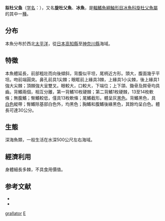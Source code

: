 {{Speciesbox
| taxon = Ereunias grallator
| image = Ereunias grallator.jpg
| binomial_authority = (Jordan et Snyder, 1901)<ref name='id8597'>{{cite web| url =http://www.bioinfo.cn/db05/BjdwSpecies.php?action=view&id=8597| title =拟杜父鱼| work =《中国动物物种编目数据库》| publisher =中国科学院微生物研究所| author =中国科学院动物研究所| accessdate =2009-04-16| deadurl =yes| archiveurl =https://web.archive.org/web/20160305062402/http://www.bioinfo.cn/db05/BjdwSpecies.php?action=view&id=8597| archivedate =2016-03-05}}</ref>
}}

'''拟杜父鱼'''（[[学名|学名]]：{{lang|la|''Ereunias grallator''}}），又名'''旋杜父魚'''、'''冰魚'''，是[[輻鰭魚綱|輻鰭魚綱]][[鮋形目|鮋形目]][[冰魚科|冰魚科]][[旋杜父魚屬|旋杜父魚屬]]的其中一[[種|種]]。

==分布==
本魚分布於西北[[太平洋|太平洋]]，從[[日本|日本]][[高知縣|高知縣]]至[[神奈川縣|神奈川縣]]海域。

==特徵==
本魚體延長，前部粗壯而向後傾斜，背腹似平坦，尾柄近方形。頭大，腹面幾乎平坦。吻前端圓突。鼻孔前具1尖棘；眼眶前上緣具3棘，上緣具1小尖棘，後上緣具1強大尖棘；頂棘強大呈雙叉。眼較大，口較大，下端位；上下頜、鋤骨及腭骨均具齒。背鰭兩個，相互分離，第一背鰭10枚硬棘；第二背鰭1枚硬棘，13至14枚軟條；無腹鰭；臀鰭較低，僅具13枚軟條；尾鰭截形。體呈灰[[黑色|黑色]]。背鰭黑色，具[[白色|白色]]縱帶；臀鰭除基部白色外，均黑色；胸鰭和腹鰭後緣黑色，其餘均呈白色。體長可達30公分。

==生態==
深海魚類，一般生活在水深500公尺左右海域。

==經濟利用==
身體細長多棘，不具食用價值。

==参考文献==
{{reflist}}
*{{FishBase_species|genus=Ereunias|species=grallator|year=2011|month=12}}
*{{TaiBNET| zh=冰魚 | id=383370 | binomial=Ereunias grallator | authority=Jordan & Snyder, 1901 | var= | accessdate=2013-01-24}}

{{Taxonbar|from=Q2791705}}

[[Category:旋杜父魚屬|grallator]]
[[Category:1901年描述的鱼类|E]]